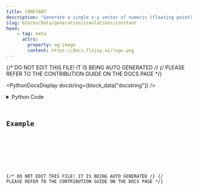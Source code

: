 ```yaml
---
title: CONSTANT
description: "Generate a single x-y vector of numeric (floating point) constants."
slug: blocks/data/generation/simulations/constant
head:
    - tag: meta
      attrs:
        property: og:image
        content: https://docs.flojoy.ai/logo.png
---
```


{/* DO NOT EDIT THIS FILE! IT IS BEING AUTO GENERATED */}
{/* PLEASE REFER TO THE CONTRIBUTION GUIDE ON THE DOCS PAGE */}


<PythonDocsDisplay docstring={block_data["docstring"]} />
<details>
<summary>Python Code</summary>



<Code code={pythonCode} lang="py" wrap theme="dracula" />

[Find this Flojoy Block on GitHub](https://github.com/flojoy-ai/blocks/blob/main/blocks/DATA/GENERATION/SIMULATIONS/CONSTANT/CONSTANT.py)

</details>

## Example


<GetHelpWidget />


<AppDisplay app={app} blockName="CONSTANT" client:visible />


<Example />

{/* DO NOT EDIT THIS FILE! IT IS BEING AUTO GENERATED */}
{/* PLEASE REFER TO THE CONTRIBUTION GUIDE ON THE DOCS PAGE */}
